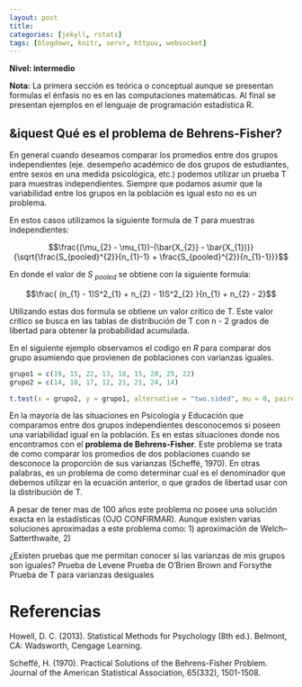 ```yaml
---
layout: post
title:
categories: [jekyll, rstats]
tags: [blogdown, knitr, servr, httpuv, websocket]
---
```


**Nivel: intermedio**

**Nota:** La primera sección es teórica o conceptual aunque se presentan formulas el énfasis no es en las computaciones matemáticas. Al final se presentan ejemplos en el lenguaje de programación estadística R.  

## &iquest Qué es el problema de Behrens-Fisher?

En general cuando deseamos comparar los promedios entre dos grupos independientes (eje. desempeño académico de dos grupos de estudiantes, entre sexos en una medida psicológica, etc.) podemos utilizar un prueba T para muestras independientes.  Siempre que podamos asumir que la variabilidad entre los grupos en la población es igual esto no es un problema.

En estos casos utilizamos la siguiente formula de T para muestras independientes:

$$\frac{(\mu_{2} - \mu_{1})-(\bar{X_{2}} - \bar{X_{1})}} {\sqrt{\frac{S_{pooled}^{2}}{n_{1}-1} + \frac{S_{pooled}^{2}}{n_{1}-1}}}$$

En donde el valor de *S <sub>pooled</sub>* se obtiene con la siguiente formula:

$$\frac{ (n_{1} - 1)S^2_{1} + n_{2} - 1)S^2_{2} }{n_{1} + n_{2} - 2}$$

Utilizando estas dos formula se obtiene un valor crítico de T. Este valor crítico se busca en las tablas de distribución de T con n - 2 grados de libertad para obtener la probabilidad acumulada. 

En el siguiente ejemplo observamos el codigo en *R* para comparar dos grupo asumiendo que provienen de poblaciones con varianzas iguales. 

```r
grupo1 = c(19, 15, 22, 13, 18, 15, 20, 25, 22)
grupo2 = c(14, 18, 17, 12, 21, 21, 24, 14)

t.test(x = grupo2, y = grupo1, alternative = "two.sided", mu = 0, paired = FALSE, var.equal = TRUE)
```

En la mayoría de las situaciones en Psicología y Educación que comparamos entre dos grupos independientes desconocemos si poseen una variabilidad igual en la población. Es en estas situaciones donde nos encontramos con el **problema de Behrens-Fisher**. Este problema se trata de como comparar los promedios de dos poblaciones cuando se desconoce la proporción de sus varianzas (Scheffé, 1970). En otras palabras, es un problema de como determinar cual es el denominador que debemos utilizar en la ecuación anterior, o que grados de libertad usar con la distribución de T.

A pesar de tener mas de 100 años este problema no posee una solución exacta en la estadísticas (OJO CONFIRMAR). Aunque existen varias soluciones aproximadas a este problema como: 1) aproximación de Welch–Satterthwaite, 2)

¿Existen pruebas que me permitan conocer si las varianzas de mis grupos son iguales?
Prueba de Levene
Prueba de O'Brien
Brown and Forsythe
Prueba de T para varianzas desiguales

# Referencias

Howell, D. C. (2013). Statistical Methods for Psychology (8th ed.). Belmont, CA: Wadsworth, Cengage Learning.

Scheffé, H. (1970). Practical Solutions of the Behrens-Fisher Problem. Journal of the American Statistical Association, 65(332), 1501-1508.





